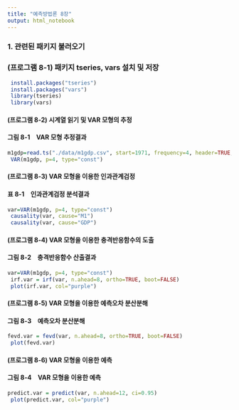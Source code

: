 ---
title: "예측방법론 8장"
output: html_notebook
---

### 1. 관련된 패키지 불러오기
### (프로그램 8-1) 패키지 tseries, vars 설치 및 저장 

```{r, message=FALSE, eval=FALSE, results='hide'}
 install.packages("tseries") 
 install.packages("vars") 
 library(tseries)
 library(vars)
```

#### (프로그램 8-2) 시계열 읽기 및 VAR 모형의 추정
#### 그림 8-1　VAR 모형 추정결과
```{r}
m1gdp=read.ts("./data/m1gdp.csv", start=1971, frequency=4, header=TRUE, sep=",")
 VAR(m1gdp, p=4, type="const")
```

#### (프로그램 8-3) VAR 모형을 이용한 인과관계검정 
#### 표 8-1　인과관계검정 분석결과
```{r}
var=VAR(m1gdp, p=4, type="const")
 causality(var, cause="M1")
 causality(var, cause="GDP")
```
#### (프로그램 8-4) VAR 모형을 이용한 충격반응함수의 도출 
#### 그림 8-2　충격반응함수 산출결과
```{r}
var=VAR(m1gdp, p=4, type="const")
 irf.var = irf(var, n.ahead=8, ortho=TRUE, boot=FALSE)
 plot(irf.var, col="purple")

```
#### (프로그램 8-5) VAR 모형을 이용한 예측오차 분산분해 
#### 그림 8-3　예측오차 분산분해
```{r}
fevd.var = fevd(var, n.ahead=8, ortho=TRUE, boot=FALSE)  
 plot(fevd.var)
```
#### (프로그램 8-6) VAR 모형을 이용한 예측 
#### 그림 8-4　VAR 모형을 이용한 예측
```{r}
predict.var = predict(var, n.ahead=12, ci=0.95)
 plot(predict.var, col="purple")
```
